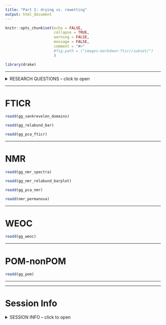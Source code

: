 ```yaml
---
title: "Part I: drying vs. rewetting"
output: html_document
---
```




```r
knitr::opts_chunk$set(echo = FALSE,
                      collapse = TRUE,
                      warning = FALSE,
                      message = FALSE,
                      comment = "#>"
                      #fig.path = ("images-markdown-fticr/subset/")
                      )

library(drake)
```

---

<details>
  <summary>RESEARCH QUESTIONS -- click to open</summary>



</details>

---

# FTICR

```r
readd(gg_vankrevelen_domains)
```

```r
readd(gg_relabund_bar)
```

```r
readd(gg_pca_fticr)
```


---

# NMR

```r
readd(gg_nmr_spectra)
```


```r
readd(gg_nmr_relabund_barplot)
```

```r
readd(gg_pca_nmr)
```

```r
readd(nmr_permanova)
```


---

# WEOC

```r
readd(gg_weoc)
```

---

# POM-nonPOM

```r
readd(gg_pom)
```




---

---

# Session Info

<details>
  <summary>SESSION INFO -- click to open</summary>

date run: `r Sys.Date()`

```r
sessionInfo()
```

</details>
